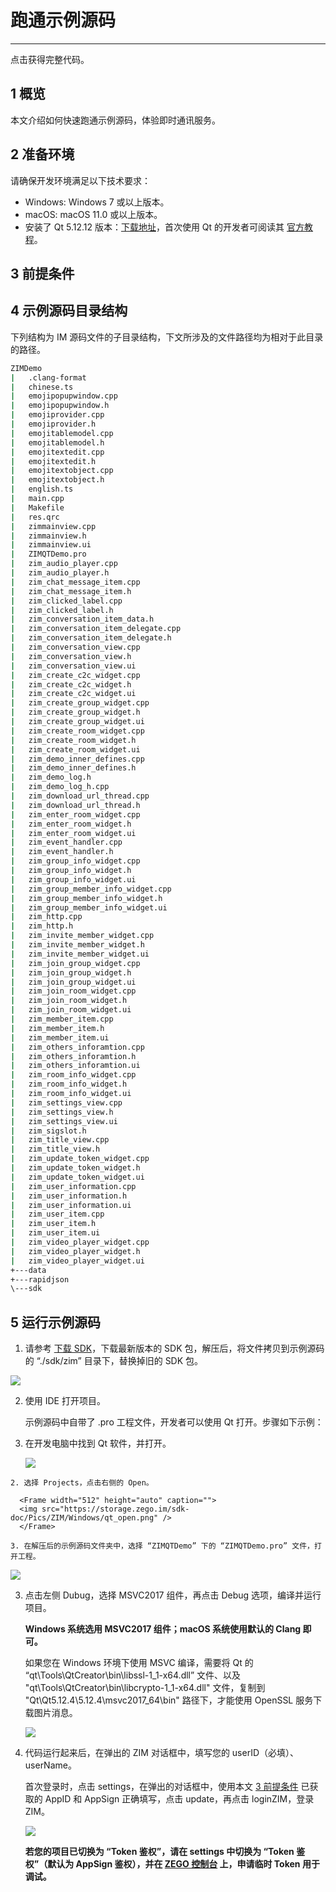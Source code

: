 
# 跑通示例源码
---

<Card title="示例源码" href="https://storage.zego.im/zim/example/windows/ZIMDemo.zip" target="_blank">点击获得完整代码。</Card>
## 1 概览

本文介绍如何快速跑通示例源码，体验即时通讯服务。

## 2 准备环境

请确保开发环境满足以下技术要求：

* Windows: Windows 7 或以上版本。
* macOS: macOS 11.0 或以上版本。
* 安装了 Qt 5.12.12 版本：[下载地址](https://download.qt.io/archive/qt/5.12/5.12.12/)，首次使用 Qt 的开发者可阅读其 [官方教程](https://doc.qt.io/qt-5/gettingstarted.html)。


## 3 前提条件


<Content />
<Content1 />

## 4 示例源码目录结构

下列结构为 IM 源码文件的子目录结构，下文所涉及的文件路径均为相对于此目录的路径。

```bash
ZIMDemo	
|   .clang-format
|   chinese.ts
|   emojipopupwindow.cpp
|   emojipopupwindow.h
|   emojiprovider.cpp
|   emojiprovider.h
|   emojitablemodel.cpp
|   emojitablemodel.h
|   emojitextedit.cpp
|   emojitextedit.h
|   emojitextobject.cpp
|   emojitextobject.h
|   english.ts
|   main.cpp
|   Makefile
|   res.qrc
|   zimmainview.cpp
|   zimmainview.h
|   zimmainview.ui
|   ZIMQTDemo.pro
|   zim_audio_player.cpp
|   zim_audio_player.h
|   zim_chat_message_item.cpp
|   zim_chat_message_item.h
|   zim_clicked_label.cpp
|   zim_clicked_label.h
|   zim_conversation_item_data.h
|   zim_conversation_item_delegate.cpp
|   zim_conversation_item_delegate.h
|   zim_conversation_view.cpp
|   zim_conversation_view.h
|   zim_conversation_view.ui
|   zim_create_c2c_widget.cpp
|   zim_create_c2c_widget.h
|   zim_create_c2c_widget.ui
|   zim_create_group_widget.cpp
|   zim_create_group_widget.h
|   zim_create_group_widget.ui
|   zim_create_room_widget.cpp
|   zim_create_room_widget.h
|   zim_create_room_widget.ui
|   zim_demo_inner_defines.cpp
|   zim_demo_inner_defines.h
|   zim_demo_log.h
|   zim_demo_log_h.cpp
|   zim_download_url_thread.cpp
|   zim_download_url_thread.h
|   zim_enter_room_widget.cpp
|   zim_enter_room_widget.h
|   zim_enter_room_widget.ui
|   zim_event_handler.cpp
|   zim_event_handler.h
|   zim_group_info_widget.cpp
|   zim_group_info_widget.h
|   zim_group_info_widget.ui
|   zim_group_member_info_widget.cpp
|   zim_group_member_info_widget.h
|   zim_group_member_info_widget.ui
|   zim_http.cpp
|   zim_http.h
|   zim_invite_member_widget.cpp
|   zim_invite_member_widget.h
|   zim_invite_member_widget.ui
|   zim_join_group_widget.cpp
|   zim_join_group_widget.h
|   zim_join_group_widget.ui
|   zim_join_room_widget.cpp
|   zim_join_room_widget.h
|   zim_join_room_widget.ui
|   zim_member_item.cpp
|   zim_member_item.h
|   zim_member_item.ui
|   zim_others_inforamtion.cpp
|   zim_others_inforamtion.h
|   zim_others_inforamtion.ui
|   zim_room_info_widget.cpp
|   zim_room_info_widget.h
|   zim_room_info_widget.ui
|   zim_settings_view.cpp
|   zim_settings_view.h
|   zim_settings_view.ui
|   zim_sigslot.h
|   zim_title_view.cpp
|   zim_title_view.h
|   zim_update_token_widget.cpp
|   zim_update_token_widget.h
|   zim_update_token_widget.ui
|   zim_user_information.cpp
|   zim_user_information.h
|   zim_user_information.ui
|   zim_user_item.cpp
|   zim_user_item.h
|   zim_user_item.ui
|   zim_video_player_widget.cpp
|   zim_video_player_widget.h
|   zim_video_player_widget.ui
+---data
+---rapidjson
\---sdk
```

## 5 运行示例源码

1. 请参考 [下载 SDK](./Client%20SDKs/SDK%20downloads.mdx)，下载最新版本的 SDK 包，解压后，将文件拷贝到示例源码的 “./sdk/zim” 目录下，替换掉旧的 SDK 包。

<Frame width="512" height="auto" caption="">
  <img src="https://storage.zego.im/sdk-doc/Pics/ZIM/sava_sdk.png" />
</Frame>

2. 使用 IDE 打开项目。
    
    示例源码中自带了 .pro 工程文件，开发者可以使用 Qt 打开。步骤如下示例：

  1. 在开发电脑中找到 Qt 软件，并打开。

      <Frame width="512" height="auto" caption="">
      <img src="https://storage.zego.im/sdk-doc/Pics/ZIM/Windows/qt_icon.png" />
      </Frame>

    2. 选择 Projects，点击右侧的 Open。

      <Frame width="512" height="auto" caption="">
      <img src="https://storage.zego.im/sdk-doc/Pics/ZIM/Windows/qt_open.png" />
      </Frame>

    3. 在解压后的示例源码文件夹中，选择 “ZIMQTDemo” 下的 “ZIMQTDemo.pro” 文件，打开工程。

<Frame width="512" height="auto" caption="">
<img src="https://storage.zego.im/sdk-doc/Pics/ZIM/Windows/qt_path_icon.png" />
</Frame>

3. 点击左侧 Dubug，选择 MSVC2017 组件，再点击 Debug 选项，编译并运行项目。

    **Windows 系统选用 MSVC2017 组件；macOS 系统使用默认的 Clang 即可。**

    <Warning title="Warning">

    如果您在 Windows 环境下使用 MSVC 编译，需要将 Qt 的 “qt\Tools\QtCreator\bin\libssl-1_1-x64.dll” 文件、以及 "qt\Tools\QtCreator\bin\libcrypto-1_1-x64.dll" 文件，复制到 "Qt\Qt5.12.4\5.12.4\msvc2017_64\bin" 路径下，才能使用 OpenSSL 服务下载图片消息。  
    </Warning>

    <Frame width="512" height="auto" caption="">
      <img src="https://storage.zego.im/sdk-doc/Pics/ZIM/Windows/qt_debug_icon.png" />
    </Frame>


4. 代码运行起来后，在弹出的 ZIM 对话框中，填写您的 userID（必填）、userName。
    
    首次登录时，点击 settings，在弹出的对话框中，使用本文 [3 前提条件](#3-前提条件) 已获取的 AppID 和 AppSign 正确填写，点击 update，再点击 loginZIM，登录 ZIM。

    <Frame width="512" height="auto" caption="">
      <img src="https://storage.zego.im/sdk-doc/Pics/ZIM/Windows/login.png" />
    </Frame>

    **若您的项目已切换为 “Token 鉴权”，请在 settings 中切换为 “Token 鉴权”（默认为 AppSign 鉴权），并在 [ZEGO 控制台](https://console.zego.im) 上，申请临时 Token 用于调试。**
